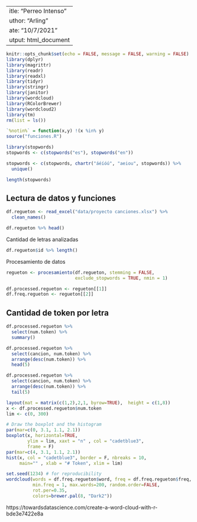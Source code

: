  ---
title: "Perreo Intenso"
author: "Arling"
date: "10/7/2021"
output: html_document
---

```r
knitr::opts_chunk$set(echo = FALSE, message = FALSE, warning = FALSE)
library(dplyr)
library(magrittr)
library(readr)
library(readxl)
library(tidyr)
library(stringr)
library(janitor)
library(wordcloud)
library(RColorBrewer)
library(wordcloud2)
library(tm)
rm(list = ls())

`%notin%` = function(x,y) !(x %in% y)
source("funciones.R")
```

```r
library(stopwords)
stopwords <- c(stopwords("es"), stopwords("en"))

stopwords <- c(stopwords, chartr("áéíóú", "aeiou", stopwords)) %>%
  unique()

length(stopwords)
```

## Lectura de datos y funciones

```r
df.regueton <- read_excel("data/proyecto canciones.xlsx") %>%
  clean_names()

df.regueton %>% head()
```

Cantidad de letras analizadas

```r
df.regueton$id %>% length()
```

Procesamiento de datos

```r
regueton <- procesamiento(df.regueton, stemming = FALSE,
                          exclude_stopwords = TRUE, nmin = 1)

df.processed.regueton <- regueton[[1]]
df.freq.regueton <- regueton[[2]]
```

## Cantidad de token por letra

```r
df.processed.regueton %>%
  select(num.token) %>%
  summary()
```
```r
df.processed.regueton %>%
  select(cancion, num.token) %>%
  arrange(desc(num.token)) %>%
  head(5)
```

```r
df.processed.regueton %>%
  select(cancion, num.token) %>%
  arrange(desc(num.token)) %>%
  tail(5)
```

```r
layout(mat = matrix(c(1,2),2,1, byrow=TRUE),  height = c(1,8))
x <- df.processed.regueton$num.token
lim <- c(0, 300)

# Draw the boxplot and the histogram 
par(mar=c(0, 3.1, 1.1, 2.1))
boxplot(x, horizontal=TRUE, 
        ylim = lim, xaxt = "n" , col = "cadetblue3", 
        frame = F)
par(mar=c(4, 3.1, 1.1, 2.1))
hist(x, col = "cadetblue3", border = F, nbreaks = 10, 
     main="" , xlab = "# Token", xlim = lim)
```

```r
set.seed(1234) # for reproducibility 
wordcloud(words = df.freq.regueton$word, freq = df.freq.regueton$freq, 
          min.freq = 1, max.words=200, random.order=FALSE, 
          rot.per=0.35,        
          colors=brewer.pal(8, "Dark2"))
```





https://towardsdatascience.com/create-a-word-cloud-with-r-bde3e7422e8a
